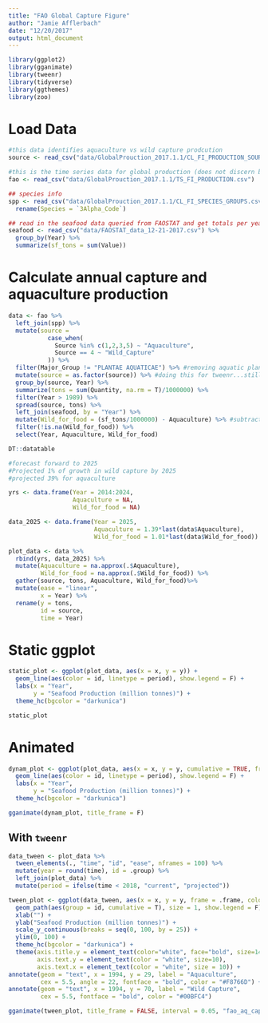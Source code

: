 ```yaml
---
title: "FAO Global Capture Figure"
author: "Jamie Afflerbach"
date: "12/20/2017"
output: html_document
---
```


```r
library(ggplot2)
library(gganimate)
library(tweenr)
library(tidyverse)
library(ggthemes)
library(zoo)
```

# Load Data

```r

#this data identifies aquaculture vs wild capture prodcution
source <- read_csv("data/GlobalProuction_2017.1.1/CL_FI_PRODUCTION_SOURCE.csv")

#this is the time series data for global production (does not discern b/w seafood and nonseafood)
fao <- read_csv("data/GlobalProuction_2017.1.1/TS_FI_PRODUCTION.csv")

## species info
spp <- read_csv("data/GlobalProuction_2017.1.1/CL_FI_SPECIES_GROUPS.csv") %>%
  rename(Species = `3Alpha_Code`)

## read in the seafood data queried from FAOSTAT and get totals per year
seafood <- read_csv("data/FAOSTAT_data_12-21-2017.csv") %>%
  group_by(Year) %>%
  summarize(sf_tons = sum(Value))

```


# Calculate annual capture and aquaculture production

```r

data <- fao %>%
  left_join(spp) %>%
  mutate(source = 
           case_when(
             Source %in% c(1,2,3,5) ~ "Aquaculture",
             Source == 4 ~ "Wild_Capture"
           )) %>%
  filter(Major_Group != "PLANTAE AQUATICAE") %>% #removing aquatic plants
  mutate(source = as.factor(source)) %>% #doing this for tweenr...still don't know why we need to
  group_by(source, Year) %>%
  summarize(tons = sum(Quantity, na.rm = T)/1000000) %>%
  filter(Year > 1989) %>%
  spread(source, tons) %>%
  left_join(seafood, by = "Year") %>%
  mutate(Wild_for_food = (sf_tons/1000000) - Aquaculture) %>% #subtract aquaculture from seafood series to get wild capture for seafood
  filter(!is.na(Wild_for_food)) %>%
  select(Year, Aquaculture, Wild_for_food)

DT::datatable

```

```r

#forecast forward to 2025
#Projected 1% of growth in wild capture by 2025
#projected 39% for aquaculture

yrs <- data.frame(Year = 2014:2024,
                  Aquaculture = NA,
                  Wild_for_food = NA)

data_2025 <- data.frame(Year = 2025,
                        Aquaculture = 1.39*last(data$Aquaculture),
                        Wild_for_food = 1.01*last(data$Wild_for_food))

plot_data <- data %>%
  rbind(yrs, data_2025) %>%
  mutate(Aquaculture = na.approx(.$Aquaculture),
         Wild_for_food = na.approx(.$Wild_for_food)) %>%
  gather(source, tons, Aquaculture, Wild_for_food)%>%
  mutate(ease = "linear",
         x = Year) %>%
  rename(y = tons,
         id = source,
         time = Year)

```

# Static ggplot

```r

static_plot <- ggplot(plot_data, aes(x = x, y = y)) +
  geom_line(aes(color = id, linetype = period), show.legend = F) +
  labs(x = "Year",
       y = "Seafood Production (million tonnes)") +
  theme_hc(bgcolor = "darkunica")

static_plot
```

# Animated 

```r

dynam_plot <- ggplot(plot_data, aes(x = x, y = y, cumulative = TRUE, frame = time)) +
  geom_line(aes(color = id, linetype = period), show.legend = F) +
  labs(x = "Year",
       y = "Seafood Production (million tonnes)") +
  theme_hc(bgcolor = "darkunica")

gganimate(dynam_plot, title_frame = F)

```

## With `tweenr`

```r

data_tween <- plot_data %>%
  tween_elements(., "time", "id", "ease", nframes = 100) %>%
  mutate(year = round(time), id = .group) %>%
  left_join(plot_data) %>%
  mutate(period = ifelse(time < 2018, "current", "projected"))

tween_plot <- ggplot(data_tween, aes(x = x, y = y, frame = .frame, color = id)) +
  geom_path(aes(group = id, cumulative = T), size = 1, show.legend = F) +
  xlab("") +
  ylab("Seafood Production (million tonnes)") +
  scale_y_continuous(breaks = seq(0, 100, by = 25)) +
  ylim(0, 100) +
  theme_hc(bgcolor = "darkunica") +
  theme(axis.title.y = element_text(color="white", face="bold", size=14),
        axis.text.y = element_text(color = "white", size=10),
        axis.text.x = element_text(color = "white", size = 10)) +
annotate(geom = "text", x = 1994, y = 29, label = "Aquaculture", 
         cex = 5.5, angle = 22, fontface = "bold", color = "#F8766D") +
annotate(geom = "text", x = 1994, y = 70, label = "Wild Capture", 
         cex = 5.5, fontface = "bold", color = "#00BFC4")

gganimate(tween_plot, title_frame = FALSE, interval = 0.05, "fao_aq_capture_fig.gif")
```

